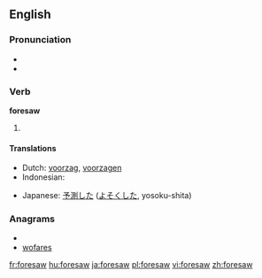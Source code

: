 ==English==

===Pronunciation===
* {{IPA|/foɻ'sɑʊ/}}
* {{audio|en-us-foresaw.ogg|Audio (US)}}

===Verb===
'''foresaw'''

# {{simple past of|[[foresee]]}}

====Translations====
{{trans-top|simple past of "to foresee"}}
* Dutch: [[voorzag]], [[voorzagen]]
* Indonesian: {{t-|id|kira|alt=memperkirakan|xs=Indonesian}}
{{trans-mid}}
* Japanese: [[予測]]した ([[よそく]]した, yosoku-shita)
{{trans-bottom}}

===Anagrams===
* {{alphagram|aeforsw}}
* [[wofares#English|wofares]]

[[fr:foresaw]]
[[hu:foresaw]]
[[ja:foresaw]]
[[pl:foresaw]]
[[vi:foresaw]]
[[zh:foresaw]]